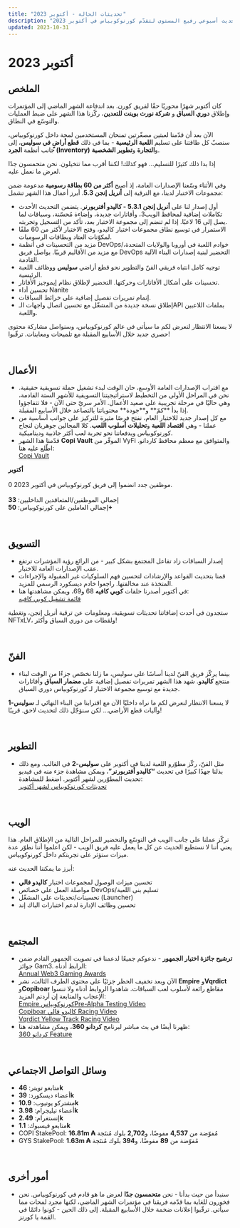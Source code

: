 ```yaml
---
title: "تحديثات الحالة - أكتوبر 2023"
description: "تحديث أسبوعي رفيع المستوى لتقدّم كورنوكوبياس في أكتوبر 2023."
updated: 2023-10-31
---
```


# أكتوبر 2023  

## الملخص  

كان أكتوبر شهرًا محوريًا حقًا لفريق كورن. بعد اندفاعة الشهر الماضي إلى المؤتمرات وإطلاق **دوري السباق** و **شركة نورث بوينت للتعدين**، ركّزنا هذا الشهر على ضبط العمليات والتوسّع في النطاق.  

الآن بعد أن قدّمنا لعبتين مصغّرتين تمنحان المستخدمين لمحة داخل كورنوكوبياس، سنصبّ كل طاقتنا على تسليم **اللعبة الرئيسية** - بما في ذلك **قطع أراضٍ في سوليس**، إلى جانب أنظمة **الجرد (Inventory)** و**التجارة** و**تطوير الشخصية**.  

إذا بدا ذلك كثيرًا للتسليم… فهو كذلك! لكننا أقرب مما تتخيلون. نحن متحمسون جدًا لعرض ما نعمل عليه.  

وفي الأثناء وسّعنا الإصدارات العامة، إذ أصبح **أكثر من 60 بطاقة رسومية** مدعومة ضمن مجموعات الاختبار لدينا، مع الترقية إلى **أنريل إنجن 5.3**. أبرز أعمال هذا الشهر تشمل:  

<ul className="styled-list">
  <li>
    أول إصدار لنا على <b>أنريل إنجن  5.3.1 - كاليدو أفتربورنر</b>. يتضمن التحديث الأحدث تكاملات إضافية لمحافظ الويب3، وأفاتارات جديدة، وإضاءة مُحسّنة، وسباقات لما يصل إلى 16 لاعبًا. إذا لم تنضم إلى مجموعة الاختبار بعد، تأكد من التسجيل وتجربته.
  </li>
  <li>الاستمرار في توسيع نطاق مجموعات اختبار كاليدو، وفتح الاختبار لأكثر من 60 ملفًا لمكوّنات العتاد وبطاقات الرسوميات.</li>
  <li>مزيد من التحسينات في أنظمة DevOps/خوادم اللعبة في أوروبا والولايات المتحدة، مع مزيد من الأقاليم قريبًا. يواصل فريق DevOps التحضير لبنية إصدارات البناء الآلية القادمة.</li>
  <li>توجيه كامل انتباه فريقي الفنّ والتطوير نحو قطع أراضي <b>سوليس</b> ووظائف اللعبة الرئيسية.</li>
  <li>تحسينات على أشكال الأفاتارات وحركتها. التحضير لإطلاق نظام إيموجيز الأفاتار.</li>
  <li>تحسين أداء Nanite</li>
  <li>إتمام تمريرات تفصيل إضافية على خرائط السباقات.</li>
  <li>إطلاق نسخة جديدة من المشغّل مع تحسين اتصال واجهات الـAPI بملفات اللاعبين واللعبة.</li>
</ul>  

لا يسعنا الانتظار لنعرض لكم ما سيأتي في عالم كورنوكوبياس، وسنواصل مشاركة محتوى حصري جديد خلال الأسابيع المقبلة مع تلميحات ومعاينات. ترقّبوا!  

</br>  

## الأعمال  

<ul className="styled-list">
  <li>
    مع اقتراب الإصدارات العامة الأوسع، حان الوقت لبدء تشغيل حملة تسويقية حقيقية. نحن في المراحل الأولى من التخطيط لاستراتيجيتنا التسويقية للأشهر الستة القادمة، وهي حاليًا في مرحلة تجريبية على صعيد الأعمال. الأمر سريّ حتى الآن - فلا تتفاجؤوا إذا بدأ **كمّ** و**جودة** محتوياتنا بالتصاعد خلال الأسابيع المقبلة.
  </li>
  <li>
    مع كل إصدار جديد للاختبار العام، نفتح فرصًا مثيرة للتركيز على جوانب أساسية من عملنا - وهي <b>اقتصاد اللعبة</b> و<b>تحليلات أسلوب اللعب</b>. كلا المجالين جوهريان لنجاح كورنوكوبياس ويدفعاننا نحو تجربة لعب أكثر جاذبية وديناميكية.
  </li>
  <li>
    قدّمنا هذا الشهر <b>Copi Vault</b> الموفّر من VyFi والمتوافق مع معظم محافظ كاردانو. اطّلع عليه هنا:  
    <br />  
    <a href="https://app.vyfi.io/vaults/copi">Copi Vault</a>
  </li>
</ul>  

<div className="note-box">
  <p style={{margin: 0}}>
    <b>أكتوبر</b><br /><br />
    0 موظفين جدد انضموا إلى فريق كورنوكوبياس في أكتوبر 2023.<br /><br />
    إجمالي الموظفين/المتعاقدين الداخليين: <b style={{color:"#f59e0b"}}>33</b><br />
    إجمالي العاملين على كورنوكوبياس: <b style={{color:"#f59e0b"}}>50+​</b>
  </p>
</div>  

</br>  

## التسويق  

<ul className="styled-list">
  <li>إصدار السباقات زاد تفاعل المجتمع بشكل كبير - من الرائع رؤية المؤشرات ترتفع عقب الإصدارات العامة للاختبار.</li>
  <li>قمنا بتحديث القواعد والإرشادات لتحسين فهم السلوكيات غير المقبولة والإجراءات المتخذة عند مخالفتها. راجعوا خادم ديسكورد الرسمي للمزيد.</li>
  <li>
    في أكتوبر أصدرنا حلقات <b>كوبي كافيه</b> 68 و69، ويمكن مشاهدتها هنا:  
    <br />  
    <a href="https://www.youtube.com/playlist?list=PL_C1s_snklF35ostGz_umFpk6zHPTmNeM" target="_blank" rel="noreferrer">قائمة تشغيل كوبي كافيه</a>  
  </li>
</ul>  

<p>
ستجدون في أحدث إضافاتنا تحديثات تسويقية، ومعلومات عن ترقية أنريل إنجن، وتغطية NFTxLV، ولقطات من دوري السباق وأكثر!  
</p>  

</br>  

## الفنّ  

<ul className="styled-list">
  <li>بينما يركّز فريق الفنّ لدينا أساسًا على سوليس، ما زلنا نخصّص جزءًا من الوقت لبناء منتجع <b>كاليدو</b>. شهد هذا الشهر تمريرات تفصيل إضافية على <b>مضمار السباق</b> وأفاتارات جديدة مع توسيع مجموعة الاختبار لـ  كورنوكوبياس دوري السباق.</li>
</ul>  

<p>
لا يسعنا الانتظار لنعرض لكم ما نراه داخليًا الآن مع اقترابنا من البناء النهائي لـ <b>سوليس-1</b> وآليات قطع الأراضي… لكن سنؤجّل ذلك لتحديث لاحق. قريبًا!  
</p>  

</br>  

## التطوير  

<ul className="styled-list">
  <li>
    مثل الفنّ، ركّز مطوّرو اللعبة لدينا في أكتوبر على <b>سوليس-2</b> في الغالب. ومع ذلك بذلنا جهدًا كبيرًا في تحديث <b>“كاليدو أفتربورنر”</b>، ويمكن مشاهدة جزء منه في فيديو تحديث المطوّرين لشهر أكتوبر. اضغط للمشاهدة:  
    <br />  
    <a href="#">تحديثات كورنوكوبياس لشهر أكتوبر </a>
  </li>
</ul>  

</br>  

## الويب  

<p>
تركّز عملنا على جانب الويب في التوسّع والتحضير للمراحل التالية من الإطلاق العام. هذا يعني أننا لا نستطيع الحديث عن كل ما يعمل عليه فريق الويب - لكن اعلموا أننا نطوّر عدة ميزات ستؤثر على تجربتكم داخل كورنوكوبياس.  
</p>  

<p>أبرز ما يمكننا الحديث عنه:</p>  

<ul className="styled-list">
  <li>تحسين ميزات الوصول لمجموعات اختبار <b>كاليدو فالي</b></li>
  <li>مواصلة العمل على خصائص DevOps/تسليم بنى اللعبة</li>
  <li>تحسينات/تحديثات على المشغّل (Launcher)</li>
  <li>تحسين وظائف الإدارة لدعم اختبارات الباك إند</li>
</ul>  

</br>  

## المجتمع  

<ul className="styled-list">
  <li>
    <b>ترشيح جائزة اختيار الجمهور</b> - ندعوكم جميعًا لدعمنا في تصويت الجمهور القادم ضمن جوائز Gam3. الرابط أدناه:  
    <br />  
    <a href="#">Annual Web3 Gaming Awards</a>
  </li>
  <li>
    الآن وبعد تخفيف الحظر جزئيًا على محتوى الطرف الثالث، نشر <b>Empire</b> و<b>Vqrdict</b> و<b>Copiboar</b> مقاطع رائعة لأسلوب لعب السباقات. شاهدوا الروابط أدناه ولا تنسوا الإعجاب والمتابعة إن أردتم المزيد:  
    <br />  
    <a href="#">Empire  كورنوكوبياسPre-Alpha Testing Video</a><br />  
    <a href="#">Copiboar كاليدو فالي Racing Video</a><br />  
    <a href="#">Vqrdict Yellow Track Racing Video</a>
  </li>
  <li>
    ظهرنا أيضًا في بث مباشر لبرنامج <b>كردانو 360</b>، ويمكن مشاهدته هنا:  
    <br />  
    <a href="#">كردانو 360 Feature</a>
  </li>
</ul>  

</br>  

## وسائل التواصل الاجتماعي  

<ul className="styled-list">
  <li>متابعو تويتر: <b>46k</b></li>
  <li>أعضاء ديسكورد: <b>39k</b></li>
  <li>مشتركو يوتيوب: <b>10.9k</b></li>
  <li>أعضاء تيليجرام: <b>3.98k</b></li>
  <li>إنستغرام: <b>2.49k</b></li>
  <li>متابعو فيسبوك: <b>1.1k</b></li>
  <li>COPI StakePool: <b>16.81m ₳</b> مُفوّضة من <b>4,537</b> مفوضًا، و<b>2,702</b> بلوك مُنتَجة</li>
  <li>GYS StakePool: <b>1.63m ₳</b> مُفوّضة من <b>89</b> مفوضًا، و<b>394</b> بلوك مُنتَجة</li>
</ul>  

</br>  

## أمور أخرى  

<ul className="styled-list">
  <li>
    سنبدأ من حيث بدأنا - نحن <b>متحمسون جدًا</b> لعرض ما هو قادم في كورنوكوبياس. نحن فخورون للغاية بما قدّمه فريقنا في مؤتمرات الشهر الماضي، لكنها مجرد لمحات مما سيأتي. ترقّبوا إعلانات ضخمة خلال الأسابيع المقبلة. إلى ذلك الحين - كونوا دائمًا في القمة يا كورنز.  
  </li>
</ul>
